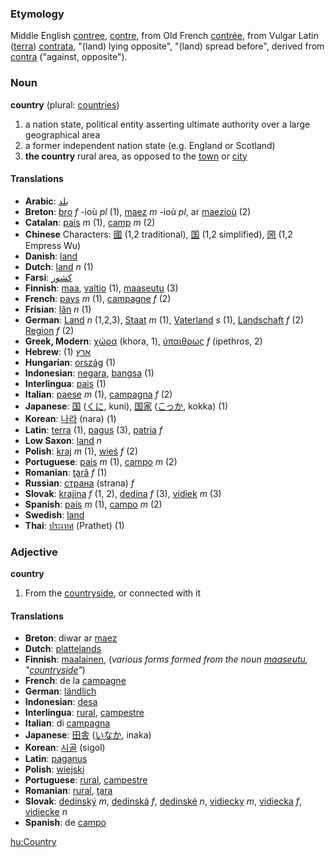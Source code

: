 ===Etymology===
Middle English [[contree]], [[contre]], from Old French [[contrée]], from Vulgar Latin ([[terra]]) [[contrata]], "(land) lying opposite", "(land) spread before", derived from [[contra]] ("against, opposite").

===Noun===
'''country''' (plural: [[countries]])

#a nation state, political entity asserting ultimate authority over a large geographical area
#a former independent nation state (e.g. England or Scotland)
#'''the country''' rural area, as opposed to the [[town]] or [[city]]

====Translations====
*'''Arabic''': [[بلد]]
*'''Breton''': [[bro]] ''f'' -ioù ''pl'' (1), [[maez]] ''m'' -ioù ''pl'', ar [[maezioù]] (2)
*'''Catalan''': [[país]] ''m'' (1), [[camp]] ''m'' (2)
*'''Chinese''' Characters: [[國]] (1,2 traditional), [[国]] (1,2 simplified), [[圀]] (1,2 Empress Wu)
*'''Danish''': [[land]]
*'''Dutch''': [[land]] ''n'' (1)
*'''Farsi''': [[كشور]]
*'''Finnish''': [[maa]], [[valtio]] (1), [[maaseutu]] (3)
*'''French''': [[pays]] ''m'' (1), [[campagne]] ''f'' (2)
*'''Frisian''': [[lân]] ''n'' (1)
*'''German''': [[Land]] ''n'' (1,2,3), [[Staat]] ''m'' (1), [[Vaterland]] ''s'' (1), [[Landschaft]] ''f'' (2) [[Region]] ''f'' (2)
*'''Greek, Modern''': [[χώρα]] (khora, 1), [[ύπαιθρως]] ''f'' (ipethros, 2)
*'''Hebrew''': (1) [[ארץ]]
*'''Hungarian''': [[ország]] (1)
*'''Indonesian''': [[negara]], [[bangsa]] (1)
*'''Interlingua''': [[pais]] (1)
*'''Italian''': [[paese]] ''m'' (1), [[campagna]] ''f'' (2)
*'''Japanese''': [[国]] ([[くに]], kuni), [[国家]] ([[こっか]], kokka) (1)
*'''Korean''': [[나라]] (nara) (1)
*'''Latin''': [[terra]] (1), [[pagus]] (3), [[patria]] ''f''
*'''Low Saxon''': [[land]] ''n''
*'''Polish''': [[kraj]] ''m'' (1), [[wieś]] ''f'' (2)
*'''Portuguese''': [[país]] ''m'' (1), [[campo]] ''m'' (2)
*'''Romanian''': [[ţară]] ''f'' (1)
*'''Russian''': [[страна]] (strana) ''f''
*'''Slovak''': [[krajina#Slovak|krajina]] ''f'' (1, 2), [[dedina#Slovak|dedina]] ''f'' (3), [[vidiek#Slovak|vidiek]] ''m'' (3)
*'''Spanish''': [[país]] ''m'' (1), [[campo]] ''m'' (2)
*'''Swedish''': [[land]]
*'''Thai''': [[ประเทศ]] (Prathet) (1)
===Adjective===
'''country'''

#From the [[countryside]], or connected with it

====Translations====

*'''Breton''': diwar ar [[maez]]
*'''Dutch''': [[plattelands]]
*'''Finnish''': [[maalainen]], (''various forms formed from the noun [[maaseutu]], "[[countryside]]"'')
*'''French''': de la [[campagne]]
*'''German''': [[ländlich]]
*'''Indonesian''': [[desa]]
*'''Interlingua''': [[rural]], [[campestre]]
*'''Italian''': di [[campagna]]
*'''Japanese''': [[田舎]] ([[いなか]], inaka)
*'''Korean''': [[시골]] (sigol)
*'''Latin''': [[paganus]]
*'''Polish''': [[wiejski]]
*'''Portuguese''': [[rural]], [[campestre]]
*'''Romanian''': [[rural]], [[ţara]]
*'''Slovak''': [[dedinský]] ''m'', [[dedinská]] ''f'', [[dedinské]] ''n'', [[vidiecky]] ''m'', [[vidiecka]] ''f'', [[vidiecke]] ''n''
*'''Spanish''': de [[campo]]

[[hu:Country]]